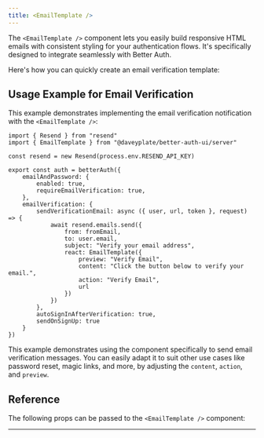 ```yaml
---
title: <EmailTemplate />
---
```


The `<EmailTemplate />` component lets you easily build responsive HTML emails with consistent styling for your authentication flows. It's specifically designed to integrate seamlessly with Better Auth.

Here's how you can quickly create an email verification template:

## Usage Example for Email Verification

This example demonstrates implementing the email verification notification with the `<EmailTemplate />`:

```tsx title="lib/auth.ts"
import { Resend } from "resend"
import { EmailTemplate } from "@daveyplate/better-auth-ui/server"

const resend = new Resend(process.env.RESEND_API_KEY)

export const auth = betterAuth({
    emailAndPassword: {
        enabled: true,
        requireEmailVerification: true,
    },
    emailVerification: {
        sendVerificationEmail: async ({ user, url, token }, request) => {
            await resend.emails.send({
                from: fromEmail,
                to: user.email,
                subject: "Verify your email address",
                react: EmailTemplate({
                    preview: "Verify Email",
                    content: "Click the button below to verify your email.",
                    action: "Verify Email",
                    url
                })
            })
        },
        autoSignInAfterVerification: true,
        sendOnSignUp: true
    }
})
```

This example demonstrates using the component specifically to send email verification messages. You can easily adapt it to suit other use cases like password reset, magic links, and more, by adjusting the `content`, `action`, and `preview`.

## Reference

The following props can be passed to the `<EmailTemplate />` component:

<AutoTypeTable path="../src/components/email/email-template.tsx" name="EmailTemplateProps" />

---